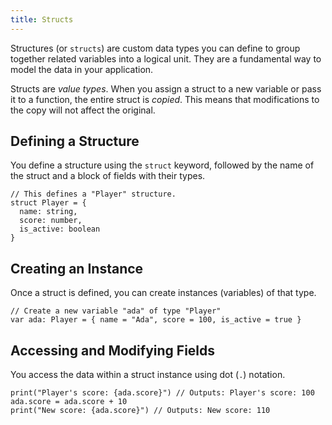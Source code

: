 ```yaml
---
title: Structs
---
```


Structures (or `structs`) are custom data types you can define to group together related variables into a logical unit. They are a fundamental way to model the data in your application.

Structs are *value types*. When you assign a struct to a new variable or pass it to a function, the entire struct is *copied*. This means that modifications to the copy will not affect the original.

## Defining a Structure

You define a structure using the `struct` keyword, followed by the name of the struct and a block of fields with their types.

```boba
// This defines a "Player" structure.
struct Player = {
  name: string,
  score: number,
  is_active: boolean
}
```

## Creating an Instance

Once a struct is defined, you can create instances (variables) of that type.

```boba
// Create a new variable "ada" of type "Player"
var ada: Player = { name = "Ada", score = 100, is_active = true }
```

## Accessing and Modifying Fields

You access the data within a struct instance using dot (`.`) notation.

```boba
print("Player's score: {ada.score}") // Outputs: Player's score: 100
ada.score = ada.score + 10
print("New score: {ada.score}") // Outputs: New score: 110